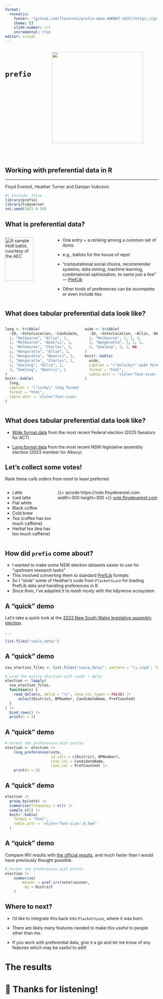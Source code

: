 ```yaml
---
format: 
  revealjs:
    footer: "[github.com/fleverest/prefio-demo-WOMBAT-2025](https://github.com/fleverest/prefio-demo-WOMBAT-2025/)"
    theme: []
    slide-number: c/t
    incremental: true
editor: visual
---
```

::: {.columns}
::: {.column}
<br>
<br>
<h1> `prefio` </h1>
:::
::: {.column}
![](https://github.com/fleverest/prefio/raw/refs/heads/main/man/figures/prefio.svg){width=300}
:::
:::

<br>
<br>
<h2> Working with preferential data in R </h2>
<hr>
<p> Floyd Everest, Heather Turner and Damjan Vukcevic </p>

```r
#| include: false
library(prefio)
library(tidyverse)
set.seed(2025-9-30)
```

## What is preferential data?

::::::columns
:::{.column width="30%"}
[![A sample HoR ballot, courtesy of the AEC](./hor-paper.jpg){fig-alt="A sample ballot for ranking Australian house of representatives candidates." width="80%"}](https://www.aec.gov.au/voting/how_to_vote/voting_hor.htm)
:::
:::{.column width="70%"}
- One entry = a *ranking* among a common set of *items*.

- e.g., ballots for the house of reps!

- "computational social choice, recommender systems, data mining, machine learning, combinatorial optimization, to name just a few" --- [PrefLib](https://preflib.github.io/PrefLib-Jekyll/)

- Other kinds of preferences can be incomplete or even include ties
:::
::::::


## What does tabular preferential data look like?

:::::: {.columns}
::: {.column}
```r
long <- tribble(
  ~ID, ~VoterLocation, ~Candidate, ~Rank,
  1, "Melbourne", "Allie", 1,
  1, "Melbourne", "Beatriz", 2,
  1, "Melbourne", "Charles", 3,
  2, "Wangaratta", "Allie", 3,
  2, "Wangaratta", "Beatriz", 2,
  2, "Wangaratta", "Charles", 1,
  3, "Geelong", "Allie", 2,
  3, "Geelong", "Beatriz", 1
)
knitr::kable(
  long,
  caption = "\"Lucky\" long format.",
  format = "html",
  table.attr = 'style="font-size: 0.7em; width: 70%;"'
)
```
:::
::: {.column}
```r
wide <- tribble(
  ~ID, ~VoterLocation, ~Allie, ~Beatriz, ~Charles,
  1, "Melbourne", 1, 2, 3,
  2, "Wangaratta", 3, 2, 1,
  3, "Geelong", 2, 1, NA
)
knitr::kable(
  wide,
  caption = "\"Unlucky\" wide format.",
  format = "html",
  table.attr = 'style="font-size: 0.7em; width: 70%;"'
)
```
:::
::::::


## What does tabular preferential data look like?

- [Wide format data](./aec-senate-wide-data.csv) from the most recent Federal election (2025 Senators for ACT)

- [Long format data](./nsw_aec_long_data.tsv) from the most recent NSW legislative assembly election (2023 member for Albury)


## Let's collect some votes!

Rank these café orders from most to least preferred

::: {.columns}
::: {.column}
- Latte
- Iced latte
- Flat white
- Black coffee
- Cold brew
- Tea (coffee has too much caffeine)
- Herbal tea (tea has too much caffeine)
:::
::: {.column}
{{< qrcode https://vote.floydeverest.com width=300 height=300 >}}
[vote.floydeverest.com](https://vote.floydeverest.com/)
:::
:::


## How did `prefio` come about?

- I wanted to make some NSW election datasets easier to use for "upstream research tasks"
- This involved converting them to standard [PrefLib](https://preflib.github.io/PrefLib-Jekyll/) formats
- So I "stole" some of Heather's code from `PlackettLuce` for loading PrefLib data and handling preferences in R
- Since then, I've adapted it to mesh nicely with the tidyverse ecosystem


## A "quick" demo

Let's take a quick look at the [2023 New South Wales legislative assembly election](https://pastvtr.elections.nsw.gov.au/sg2301/la/results).

. . . 

```r
list.files("nswla_data/")
```

## A "quick" demo

```r
nsw_election_files <- list.files("nswla_data/", pattern = "\\.zip$", full.names = TRUE)

# Load the entire election with readr + dplyr
election <- lapply(
  nsw_election_files,
  function(x) {
    read_delim(x, delim = "\t", show_col_types = FALSE) |>
      select(District, BPNumber, CandidateName, PrefCounted)
  }
) |>
  bind_rows() |>
  print(n = 4)
```

## A "quick" demo

```r
# Format the preferences with prefio
election <- election |>
    long_preferences(vote,
                     id_cols = c(District, BPNumber),
                     item_col = CandidateName,
                     rank_col = PrefCounted) |>
    print(n = 5)
```


## A "quick" demo

```r
election |>
  group_by(vote) |>
  summarise(frequency = n()) |>
  sample_n(5) |>
  knitr::kable(
    format = "html",
    table.attr = 'style="font-size: 0.5em"'
  )
```


## A "quick" demo

Compare IRV results with [the official results](https://pastvtr.elections.nsw.gov.au/SG2301/LA/state/elected), and much faster than I would have previously thought possible.

```r
# Format the preferences with prefio
election |>
    summarise(
        Winner = pref_irv(vote)$winner,
        .by = District
    )
```


## Where to next?

- I'd like to integrate this back into `PlackettLuce`, where it was born.

- There are likely many features needed to make this useful to people other than me.

- If you work with preferential data, give it a go and let me know of any features which may be useful to add!


# The results

# 🎉 Thanks for listening!
